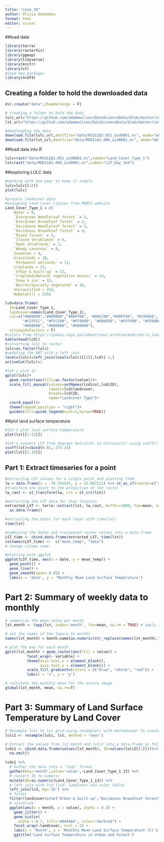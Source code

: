 ```yaml
---
title: "case_10"
author: Olivia Adomabea
format: html
editor: visual
---
```


##load data
```r
library(terra)
library(rasterVis)
library(ggmap)
library(tidyverse)
library(knitr)
library(sf)
#load new packages
library(ncdf4)
```
## Creating a folder to hold the downloaded data
```r
dir.create("data",showWarnings = F) 

# creating a folder to hold the data
lulc_url="https://github.com/adammwilson/DataScienceData/blob/master/inst/extdata/appeears/MCD12Q1.051_aid0001.nc?raw=true"
lst_url="https://github.com/adammwilson/DataScienceData/blob/master/inst/extdata/appeears/MOD11A2.006_aid0001.nc?raw=true"

#downloading the data
download.file(lulc_url,destfile="data/MCD12Q1.051_aid0001.nc", mode="wb")
download.file(lst_url,destfile="data/MOD11A2.006_aid0001.nc", mode="wb")
```
##load data into R
```r
lulc=rast("data/MCD12Q1.051_aid0001.nc",subds="Land_Cover_Type_1")
lst=rast("data/MOD11A2.006_aid0001.nc",subds="LST_Day_1km")
```
##exploring LULC data
```r
#working with one year to keep it simple
lulc=lulc[[13]]
plot(lulc)

#process landcover data
#assigning land cover classes from MODIS website
Land_Cover_Type_1 = c(
    Water = 0, 
    `Evergreen Needleleaf forest` = 1, 
    `Evergreen Broadleaf forest` = 2,
    `Deciduous Needleleaf forest` = 3, 
    `Deciduous Broadleaf forest` = 4,
    `Mixed forest` = 5, 
    `Closed shrublands` = 6,
    `Open shrublands` = 7,
    `Woody savannas` = 8, 
    Savannas = 9,
    Grasslands = 10,
    `Permanent wetlands` = 11, 
    Croplands = 12,
    `Urban & built-up` = 13,
    `Cropland/Natural vegetation mosaic` = 14, 
    `Snow & ice` = 15,
    `Barren/Sparsely vegetated` = 16, 
    Unclassified = 254,
    NoDataFill = 255)

lcd=data.frame(
  ID=Land_Cover_Type_1,
  landcover=names(Land_Cover_Type_1),
  col=c("#000080","#008000","#00FF00", "#99CC00","#99FF99", "#339966", "#993366", "#FFCC99", 
        "#CCFFCC", "#FFCC00", "#FF9900", "#006699", "#FFFF00", "#FF0000", "#999966", "#FFFFFF", 
        "#808080", "#000000", "#000000"),
  stringsAsFactors = F)
#colors from https://lpdaac.usgs.gov/about/news_archive/modisterra_land_cover_types_yearly_l3_global_005deg_cmg_mod12c1
kable(head(lcd))
#converting lulc to raster
lulc=as.factor(lulc)
#updating the RAT with a left join
levels(lulc)=left_join(levels(lulc)[[1]],lcd)[-1,]
activeCat(lulc)=1               

#let's plot it
gplot(lulc)+
  geom_raster(aes(fill=as.factor(value)))+
  scale_fill_manual(values=setNames(lcd$col,lcd$ID),
                    labels=lcd$landcover,
                    breaks=lcd$ID,
                    name="Landcover Type")+
  coord_equal()+
  theme(legend.position = "right")+
  guides(fill=guide_legend(ncol=1,byrow=TRUE))
```
##plot land surface temperature
```r
#let's plot land surface temperature
plot(lst[[1:12]])

#let's convert LST from degrees kelvin(k) to Celcious(C) using scoff()
scoff(lst)=cbind(0.02,-273.15)
plot(lst[[1:10]])
```
## Part 1: Extract timeseries for a point
```r
#extracting LST values for a single point and plotting them
lw = data.frame(x = -78.791547, y = 43.007211) %>% st_as_sf(coords=c("x","y"), crs = 4326)
#transform the point to the projection of the raster
lw_rast <- st_transform(lw, crs = st_crs(lst))

#extracting the LST data for that location
extracted_LST <- terra::extract(lst, lw_rast, buffer=1000, fun=mean, na.rm=T) %>% select(-1) %>% t() %>% 
  as.data.frame()

#extracting the dates for each layer with time(lst)
time(lst)

#combining the dates and transposed raster values into a data.frame
LST_time <- cbind.data.frame(extracted_LST, time(lst))
colnames(LST_time) <-  c("mean_temp", "date") 
# change column name

#plotting with ggplot
ggplot(LST_time, aes(x = date, y = mean_temp)) +
  geom_point() +
  geom_line() +
  geom_smooth(span= 0.05) +
  labs(x = 'date', y = 'Monthly Mean Land Surface Temperature')
```
# Part 2: Summary of weekly data to monthly 
```r
# summarize the mean value per month 
lst_month <- tapp(lst, index='month', fun=mean, na.rm = TRUE) # apply a function to subsets of layer of a SpatRaster

# set the names of the layers to months
names(lst_month) = month.name[as.numeric(str_replace(names(lst_month),"m_",""))]

# plot the map for each month
gplot(lst_month) + geom_raster(aes(fill = value)) +
          facet_wrap(~ variable) + 
          theme(axis.text.x = element_blank(),
                axis.text.y = element_blank()) +
          scale_fill_gradientn(colors = c("blue", "white", "red")) +
          labs(x = 'x', y = 'y')

# calculate the monthly mean for the entire image
global(lst_month, mean, na.rm=T)

```
# Part 3: Summary of Land Surface Temperature by Land Cover

```r
# Resample lulc to lst grid using resample() with method=near to create a new object called lulc2.
lulc2 <- resample(lulc, lst, method = 'near')

# Extract the values from lst_month and lulc2 into a data.frame as follows:
lcds1 <- cbind.data.frame(values(lst_month), ID=values(lulc2[[1]]))%>% 
  na.omit() 
  
lcds1 %>% 
  # Gather the data into a ‘tidy’ format
  gather(key='month',value='value',-Land_Cover_Type_1_13) %>%
  # convert ID to numeric 
  mutate(ID=as.numeric(Land_Cover_Type_1_13)) %>% 
  # left join with lcd (lcd: landcover and color table)
  left_join(lcd, by='ID') %>% 
  # filter 
  filter(landcover%in%c("Urban & built-up","Deciduous Broadleaf forest")) %>%
  # visualize
  ggplot(aes(x = month, y = value), alpha = 0.3) +
    geom_jitter() +
    geom_violin(
      alpha = 0.7, fill='#A4A4A4', color="darkred") +
    facet_wrap(~landcover, ncol = 2) +
    labs(x = 'Month', y = 'Monthly Mean Land Surface Temperature (C)') +
    ggtitle('Land Surface Temperature in Urban and Forest')

```

